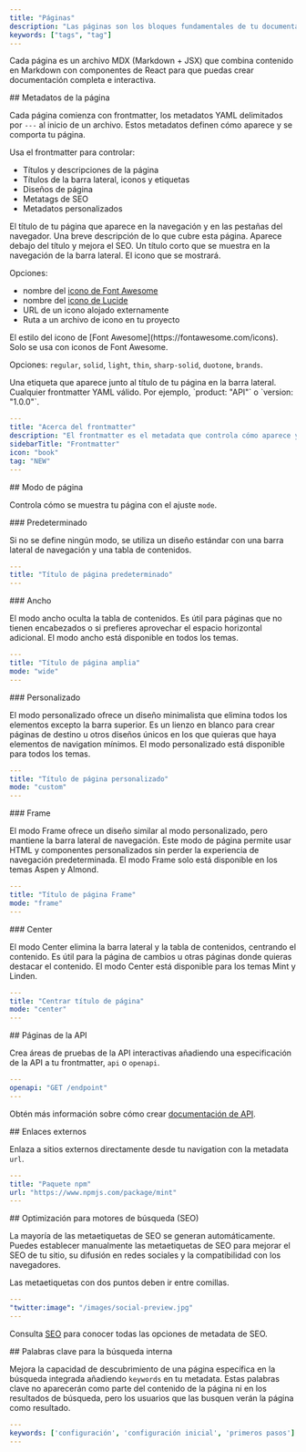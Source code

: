 ```yaml
---
title: "Páginas"
description: "Las páginas son los bloques fundamentales de tu documentación"
keywords: ["tags", "tag"]
---
```


Cada página es un archivo MDX (Markdown + JSX) que combina contenido en Markdown con componentes de React para que puedas crear documentación completa e interactiva.

<div id="page-metadata">
  ## Metadatos de la página
</div>

Cada página comienza con frontmatter, los metadatos YAML delimitados por `---` al inicio de un archivo. Estos metadatos definen cómo aparece y se comporta tu página.

Usa el frontmatter para controlar:

* Títulos y descripciones de la página
* Títulos de la barra lateral, iconos y etiquetas
* Diseños de página
* Metatags de SEO
* Metadatos personalizados

<ResponseField name="title" type="string" required>
  El título de tu página que aparece en la navegación y en las pestañas del navegador.
</ResponseField>

<ResponseField name="description" type="string">
  Una breve descripción de lo que cubre esta página. Aparece debajo del título y mejora el SEO.
</ResponseField>

<ResponseField name="sidebarTitle" type="string">
  Un título corto que se muestra en la navegación de la barra lateral.
</ResponseField>

<ResponseField name="icon" type="string">
  El icono que se mostrará.

  Opciones:

  * nombre del [icono de Font Awesome](https://fontawesome.com/icons)
  * nombre del [icono de Lucide](https://lucide.dev/icons)
  * URL de un icono alojado externamente
  * Ruta a un archivo de icono en tu proyecto
</ResponseField>

<ResponseField name="iconType" type="string">
  El estilo del icono de [Font Awesome](https://fontawesome.com/icons). Solo se usa con iconos de Font Awesome.

  Opciones: `regular`, `solid`, `light`, `thin`, `sharp-solid`, `duotone`, `brands`.
</ResponseField>

<ResponseField name="tag" type="string">
  Una etiqueta que aparece junto al título de tu página en la barra lateral.
</ResponseField>

<ResponseField name="<custom>" type="string">
  Cualquier frontmatter YAML válido. Por ejemplo, `product: "API"` o `version: "1.0.0"`.
</ResponseField>

```yaml Example YAML frontmatter wrap
---
title: "Acerca del frontmatter"
description: "El frontmatter es el metadata que controla cómo aparece y se comporta tu página"
sidebarTitle: "Frontmatter"
icon: "book"
tag: "NEW"
---
```

<div id="page-mode">
  ## Modo de página
</div>

Controla cómo se muestra tu página con el ajuste `mode`.

<div id="default">
  ### Predeterminado
</div>

Si no se define ningún modo, se utiliza un diseño estándar con una barra lateral de navegación y una tabla de contenidos.

```yaml
---
title: "Título de página predeterminado"
---
```

<div id="wide">
  ### Ancho
</div>

El modo ancho oculta la tabla de contenidos. Es útil para páginas que no tienen encabezados o si prefieres aprovechar el espacio horizontal adicional. El modo ancho está disponible en todos los temas.

```yaml
---
title: "Título de página amplia"
mode: "wide"
---
```

<div id="custom">
  ### Personalizado
</div>

El modo personalizado ofrece un diseño minimalista que elimina todos los elementos excepto la barra superior. Es un lienzo en blanco para crear páginas de destino u otros diseños únicos en los que quieras que haya elementos de navigation mínimos. El modo personalizado está disponible para todos los temas.

```yaml
---
title: "Título de página personalizado"
mode: "custom"
---
```

<div id="frame">
  ### Frame
</div>

El modo Frame ofrece un diseño similar al modo personalizado, pero mantiene la barra lateral de navegación. Este modo de página permite usar HTML y componentes personalizados sin perder la experiencia de navegación predeterminada. El modo Frame solo está disponible en los temas Aspen y Almond.

```yaml
---
title: "Título de página Frame"
mode: "frame"
---
```

<div id="center">
  ### Center
</div>

El modo Center elimina la barra lateral y la tabla de contenidos, centrando el contenido. Es útil para la página de cambios u otras páginas donde quieras destacar el contenido. El modo Center está disponible para los temas Mint y Linden.

```yaml
---
title: "Centrar título de página"
mode: "center"
---
```

<div id="api-pages">
  ## Páginas de la API
</div>

Crea áreas de pruebas de la API interactivas añadiendo una especificación de la API a tu frontmatter, `api` o `openapi`.

```yaml
---
openapi: "GET /endpoint"
---
```

Obtén más información sobre cómo crear [documentación de API](/es/api-playground/overview).

<div id="external-links">
  ## Enlaces externos
</div>

Enlaza a sitios externos directamente desde tu navigation con la metadata `url`.

```yaml
---
title: "Paquete npm"
url: "https://www.npmjs.com/package/mint"
---
```

<div id="search-engine-optimization">
  ## Optimización para motores de búsqueda (SEO)
</div>

La mayoría de las metaetiquetas de SEO se generan automáticamente. Puedes establecer manualmente las metaetiquetas de SEO para mejorar el SEO de tu sitio, su difusión en redes sociales y la compatibilidad con los navegadores.

<Note>
  Las metaetiquetas con dos puntos deben ir entre comillas.
</Note>

```yaml
---
"twitter:image": "/images/social-preview.jpg"
---
```

Consulta [SEO](/es/optimize/seo) para conocer todas las opciones de metadata de SEO.

<div id="internal-search-keywords">
  ## Palabras clave para la búsqueda interna
</div>

Mejora la capacidad de descubrimiento de una página específica en la búsqueda integrada añadiendo `keywords` en tu metadata. Estas palabras clave no aparecerán como parte del contenido de la página ni en los resultados de búsqueda, pero los usuarios que las busquen verán la página como resultado.

```yaml
---
keywords: ['configuración', 'configuración inicial', 'primeros pasos']
---
```
